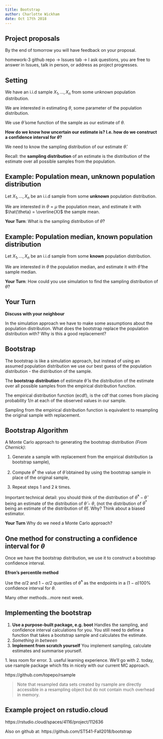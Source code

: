 ```yaml
---
title: Bootstrap
author: Charlotte Wickham
date: Oct 17th 2018
---
```


## Project proposals

By the end of tomorrow you will have feedback on your proposal.

homework-3 github repo -> Issues tab -> I ask questions, you are free to answer in Issues, talk in person, or address as project progresses.

## Setting

We have an i.i.d sample $X_1, \ldots, X_n$ from some unknown population distribution.  

We are interested in estimating $\theta$, some parameter of the population distribution.

We use $\hat{\theta}$ some function of the sample as our estimate of $\theta$.

**How do we know how uncertain our estimate is?  I.e. how do we construct a confidence interval for $\theta$?**

We need to know the sampling distribution of our estimate $\hat{\theta}$.

Recall: the **sampling distribution** of an estimate is the distribution of the estimate over all possible samples from the population.

## Example: Population mean, unknown population distribution

Let $X_1, \ldots, X_n$ be an i.i.d sample from some **unknown** population distribution.  

We are interested in $\theta = \mu$ the population mean, and estimate it with $\hat{\theta} = \overline{X}$ the sample mean.

**Your Turn**: What is the sampling distribution of $\hat{\theta}$?  

<!-- An example where theory gives us (at least an asymptotic) answer. -->

## Example: Population median, known population distribution

Let $X_1, \ldots, X_n$ be an i.i.d sample from some **known** population distribution.  

We are interested in $\theta$ the population median, and estimate it with $\hat{\theta}$ the sample median.

**Your Turn**: How could you use simulation to find the sampling distribution of $\hat{\theta}$?  

<!-- An example where we might rely on simulation to give us an answer. There is actually also theory for this situation... -->

## Your Turn

**Discuss with your neighbour**

In the simulation approach we have to make some assumptions about the population distribution.  What does the bootstrap replace the population distribution with?  Why is this a good replacement?

## Bootstrap 

The bootstrap is like a simulation approach, but instead of using an assumed population distribution we use our best guess of the population distribution - the distribution of the sample.

The **bootstrap distribution** of estimate $\hat{\theta}$ is the distribution of the estimate over all possible samples from the empirical distribution function.  

The empirical distribution function (ecdf), is the cdf that comes from placing probability $1/n$ at each of the observed values in our sample.

Sampling from the empirical distribution function is equivalent to resampling the original sample with replacement.

## Bootstrap Algorithm

A Monte Carlo approach to generating the bootstrap distribution 
*(From Chernick)*:

1.  Generate a sample with replacement from the empirical distribution (a bootstrap sample),

2. Compute $\hat{\theta}^*$ the value of $\hat{\theta}$ obtained by using the bootstrap sample in place of the original sample,

3. Repeat steps 1 and 2 $k$ times.

Important technical detail: you should think of the distribution of $\hat{\theta}^* - \hat{\theta}$ being an estimate of the distribution of $\hat{\theta} - \theta$, (not the distribution of $\theta^*$ being an estimate of the distribution of $\hat{\theta}$).  Why? Think about a biased estimator.

**Your Turn** Why do we need a Monte Carlo approach?  

## One method for constructing a confidence interval for $\theta$

Once we have the bootstrap distribution, we use it to construct a bootstrap confidence interval.

**Efron's percentile method**

Use the $\alpha/2$ and $1-\alpha/2$ quantiles of $\hat{\theta}^*$ as the endpoints in a $(1-\alpha)100\%$ confidence interval for $\theta$.

Many other methods...more next week.

## Implementing the bootstrap

1. **Use a purpose-built package, e.g. boot** Handles the sampling, and confidence interval calculations for you. You still need to define a function that takes a bootstrap sample and calculates the estimate.
2. *Something in between*
3. **Implement from scratch yourself** You implement sampling, calculate estimates and summarise yourself.

 1\. less room for error.  3. useful learning experience.  We'll go with 2. today, use rsample package which fits in nicely with our current MC approach.

https://github.com/topepo/rsample

> Note that resampled data sets created by rsample are directly accessible in a resampling object but do not contain much overhead in memory. 

## Example project on rstudio.cloud

https://rstudio.cloud/spaces/4116/project/112636

Also on github at: https://github.com/ST541-Fall2018/bootstrap


